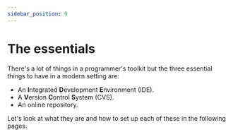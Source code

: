 ```yaml
---
sidebar_position: 9
---
```


# The essentials

There's a lot of things in a programmer's toolkit but the three essential things to have in a modern setting are:

- An **I**ntegrated **D**evelopment **E**nvironment (IDE).
- A **V**ersion **C**ontrol **S**ystem (CVS).
- An online repository.

Let's look at what they are and how to set up each of these in the following pages.
